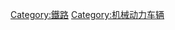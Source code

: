 {{Catnav|頁面分類|人类社会|科技|交通|鐵路}}
{{Catnav|頁面分類|人类社会|交通|鐵路}}

{{catmore}}
{{Commonscat|Rail vehicles}}

[[Category:鐵路|Category:鐵路]]
[[Category:机械动力车辆|Category:机械动力车辆]]